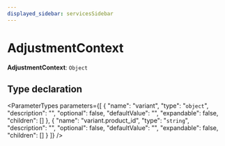 ```yaml
---
displayed_sidebar: servicesSidebar
---
```



# AdjustmentContext

 **AdjustmentContext**: `Object`

## Type declaration

<ParameterTypes parameters={[
  {
    "name": "variant",
    "type": "`object`",
    "description": "",
    "optional": false,
    "defaultValue": "",
    "expandable": false,
    "children": []
  },
  {
    "name": "variant.product_id",
    "type": "`string`",
    "description": "",
    "optional": false,
    "defaultValue": "",
    "expandable": false,
    "children": []
  }
]} />
